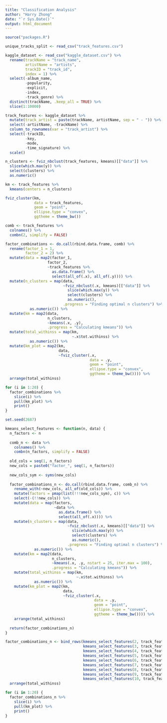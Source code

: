 ```yaml
---
title: "Classification Analysis"
author: "Harry Zhong"
date: "`r Sys.Date()`"
output: html_document
---
```


```r
source("packages.R")
```

```r
unique_tracks_split <- read_csv("track_features.csv")

kaggle_dataset <- read_csv("kaggle_dataset.csv") %>%
  rename(trackName = "track_name",
         artistName = "artists",
         trackID = "track_id",
         index = 1) %>%
  select(-album_name,
         -popularity,
         -explicit, 
         -index, 
         -track_genre) %>%
  distinct(trackName, .keep_all = TRUE) %>%
  slice(1:10000)
```

```r
track_features <- kaggle_dataset %>%
  mutate(track_artist = paste(trackName, artistName, sep = " - ")) %>%
  select(-artistName, -trackName) %>%
  column_to_rownames(var = "track_artist") %>%
  select(-trackID,
         -key,
         -mode,
         -time_signature) %>%
  scale()

n_clusters <- fviz_nbclust(track_features, kmeans)[["data"]] %>%
  slice(which.max(y)) %>% 
  select(clusters) %>%
  as.numeric()

km <- track_features %>%
  kmeans(centers = n_clusters) 

fviz_cluster(km,
             data = track_features, 
             geom = "point", 
             ellipse.type = "convex", 
             ggtheme = theme_bw())
```

```r
comb <- track_features %>%
  colnames() %>%
  combn(2, simplify = FALSE)

factor_combinations <- do.call(rbind.data.frame, comb) %>%
  rename(factor_1 = 1,
         factor_2 = 2) %>%
  mutate(data = map2(factor_1,
                   factor_2,
                   ~track_features %>%
                     as.data.frame() %>%
                     select(all_of(.x), all_of(.y)))) %>%
  mutate(n_clusters = map(data,
                          ~fviz_nbclust(.x, kmeans)[["data"]] %>%
                            slice(which.max(y)) %>% 
                            select(clusters) %>%
                            as.numeric(),
                          .progress = "Finding optimal n clusters") %>%
           as.numeric()) %>%
  mutate(km = map2(data,
                   n_clusters,
                   ~kmeans(.x, .y),
                   .progress = "Calculating kmeans")) %>%
  mutate(total_withinss = map(km,
                              ~.x$tot.withinss) %>%
           as.numeric()) %>%
  mutate(km_plot = map2(km,
                        data,
                        ~fviz_cluster(.x,
                                      data = .y, 
                                      geom = "point", 
                                      ellipse.type = "convex", 
                                      ggtheme = theme_bw()))) %>%
  arrange(total_withinss)

for (i in 1:20) {
  factor_combinations %>%
    slice(i) %>%
    pull(km_plot) %>%
    print()
}
```

```r
set.seed(2687)

kmeans_select_features <- function(n, data) {
  n_factors <- n
  
  comb_n <- data %>%
    colnames() %>%
    combn(n_factors, simplify = FALSE)
  
  old_cols = seq(1, n_factors)
  new_cols = paste0("factor_", seq(1, n_factors))
  
  new_cols_sym <- syms(new_cols)
  
  factor_combinations_n <- do.call(rbind.data.frame, comb_n) %>%
    rename_with(~new_cols, all_of(old_cols)) %>%
    mutate(factors = pmap(list(!!!new_cols_sym), c)) %>%
    select(-(!!new_cols)) %>%
    mutate(data = map(factors,
                      ~data %>%
                        as.data.frame() %>%
                        select(all_of(.x)))) %>%
    mutate(n_clusters = map(data,
                            ~fviz_nbclust(.x, kmeans)[["data"]] %>%
                              slice(which.max(y)) %>%
                              select(clusters) %>%
                              as.numeric(),
                            .progress = "Finding optimal n clusters") %>%
             as.numeric()) %>% 
    mutate(km = map2(data,
                     n_clusters,
                     ~kmeans(.x, .y, nstart = 25, iter.max = 100),
                     .progress = "Calculating kmeans")) %>%
    mutate(total_withinss = map(km,
                                ~.x$tot.withinss) %>%
             as.numeric()) %>%
    mutate(km_plot = map2(km,
                          data,
                          ~fviz_cluster(.x,
                                        data = .y,
                                        geom = "point",
                                        ellipse.type = "convex",
                                        ggtheme = theme_bw()))) %>%
    arrange(total_withinss)  
  
  return(factor_combinations_n)
}

factor_combinations_n <- bind_rows(kmeans_select_features(2, track_features),
                                   kmeans_select_features(3, track_features),
                                   kmeans_select_features(4, track_features),
                                   kmeans_select_features(5, track_features),
                                   kmeans_select_features(6, track_features),
                                   kmeans_select_features(7, track_features),
                                   kmeans_select_features(8, track_features),
                                   kmeans_select_features(9, track_features),
                                   kmeans_select_features(10, track_features)) %>%
  arrange(total_withinss)

for (i in 1:20) {
  factor_combinations_n %>%
    slice(i) %>%
    pull(km_plot) %>%
    print()
}
```


